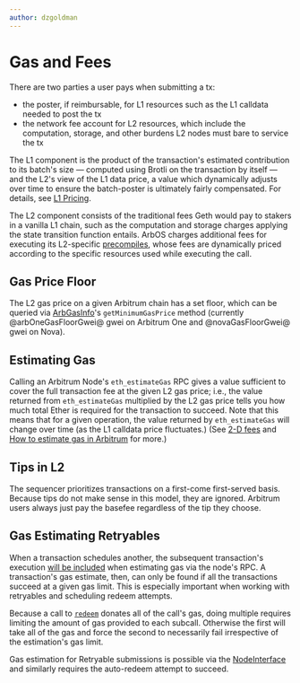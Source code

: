 ```yaml
---
author: dzgoldman
---
```


# Gas and Fees

There are two parties a user pays when submitting a tx:

- the poster, if reimbursable, for L1 resources such as the L1 calldata needed to post the tx
- the network fee account for L2 resources, which include the computation, storage, and other burdens L2 nodes must bare to service the tx

The L1 component is the product of the transaction's estimated contribution to its batch's size — computed using Brotli on the transaction by itself — and the L2's view of the L1 data price, a value which dynamically adjusts over time to ensure the batch-poster is ultimately fairly compensated. For details, see [L1 Pricing](/arbos/l1-pricing.mdx).

The L2 component consists of the traditional fees Geth would pay to stakers in a vanilla L1 chain, such as the computation and storage charges applying the state transition function entails. ArbOS charges additional fees for executing its L2-specific [precompiles](/build-decentralized-apps/precompiles/01-overview.md), whose fees are dynamically priced according to the specific resources used while executing the call.

## Gas Price Floor

The L2 gas price on a given Arbitrum chain has a set floor, which can be queried via [ArbGasInfo](/build-decentralized-apps/precompiles/02-reference.md#arbgasinfo)'s `getMinimumGasPrice` method (currently @arbOneGasFloorGwei@ gwei on Arbitrum One and @novaGasFloorGwei@ gwei on Nova).

## Estimating Gas

Calling an Arbitrum Node's `eth_estimateGas` RPC gives a value sufficient to cover the full transaction fee at the given L2 gas price; i.e., the value returned from `eth_estimateGas` multiplied by the L2 gas price tells you how much total Ether is required for the transaction to succeed. Note that this means that for a given operation, the value returned by `eth_estimateGas` will change over time (as the L1 calldata price fluctuates.) (See [2-D fees](https://medium.com/offchainlabs/understanding-arbitrum-2-dimensional-fees-fd1d582596c9) and [How to estimate gas in Arbitrum](/build-decentralized-apps/02-how-to-estimate-gas.md) for more.)

## Tips in L2

The sequencer prioritizes transactions on a first-come first-served basis. Because tips do not make sense in this model, they are ignored. Arbitrum users always just pay the basefee regardless of the tip they choose.

## Gas Estimating Retryables

When a transaction schedules another, the subsequent transaction's execution [will be included][estimation_inclusion_link] when estimating gas via the node's RPC. A transaction's gas estimate, then, can only be found if all the transactions succeed at a given gas limit. This is especially important when working with retryables and scheduling redeem attempts.

Because a call to [`redeem`](/build-decentralized-apps/precompiles/02-reference.md#arbretryabletx) donates all of the call's gas, doing multiple requires limiting the amount of gas provided to each subcall. Otherwise the first will take all of the gas and force the second to necessarily fail irrespective of the estimation's gas limit.

Gas estimation for Retryable submissions is possible via the [NodeInterface](/build-decentralized-apps/nodeinterface/02-reference.md) and similarly requires the auto-redeem attempt to succeed.

[estimation_inclusion_link]: https://github.com/OffchainLabs/go-ethereum/blob/d52739e6d54f2ea06146fdc44947af3488b89082/internal/ethapi/api.go#L999

